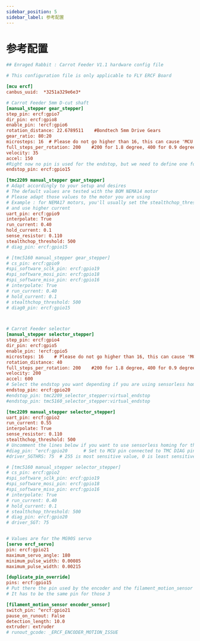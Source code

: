 ```yaml
---
sidebar_position: 5
sidebar_label: 参考配置
---
```


# 参考配置

```cfg
## Enraged Rabbit : Carrot Feeder V1.1 hardware config file

# This configuration file is only applicable to FLY ERCF Board

[mcu ercf]
canbus_uuid:  *3251a329e6e3*

# Carrot Feeder 5mm D-cut shaft
[manual_stepper gear_stepper]
step_pin: ercf:gpio7
dir_pin: ercf:gpio8
enable_pin: !ercf:gpio6
rotation_distance: 22.6789511    #Bondtech 5mm Drive Gears
gear_ratio: 80:20
microsteps: 16  # Please do not go higher than 16, this can cause 'MCU Timer too close' issues under Klipper
full_steps_per_rotation: 200    #200 for 1.8 degree, 400 for 0.9 degree
velocity: 35
accel: 150
#Right now no pin is used for the endstop, but we need to define one for klipper. So just use a random, not used pin
endstop_pin: ercf:gpio15

[tmc2209 manual_stepper gear_stepper]
# Adapt accordingly to your setup and desires
# The default values are tested with the BOM NEMA14 motor
# Please adapt those values to the motor you are using
# Example : for NEMA17 motors, you'll usually set the stealthchop_threshold to 0
# and use higher current
uart_pin: ercf:gpio9
interpolate: True
run_current: 0.40
hold_current: 0.1
sense_resistor: 0.110
stealthchop_threshold: 500
# diag_pin: ercf:gpio15

# [tmc5160 manual_stepper gear_stepper]
# cs_pin: ercf:gpio9
#spi_software_sclk_pin: ercf:gpio19
#spi_software_mosi_pin: ercf:gpio18
#spi_software_miso_pin: ercf:gpio16
# interpolate: True
# run_current: 0.40
# hold_current: 0.1
# stealthchop_threshold: 500
# diag0_pin: ercf:gpio15



# Carrot Feeder selector
[manual_stepper selector_stepper]
step_pin: ercf:gpio4
dir_pin: ercf:gpio5
enable_pin: !ercf:gpio5
microsteps: 16    # Please do not go higher than 16, this can cause 'MCU Timer too close' issues under Klipper
rotation_distance: 40
full_steps_per_rotation: 200    #200 for 1.8 degree, 400 for 0.9 degree
velocity: 200
accel: 600
# Select the endstop you want depending if you are using sensorless homing for the selector or not
endstop_pin: ercf:gpio20
#endstop_pin: tmc2209_selector_stepper:virtual_endstop
#endstop_pin: tmc5160_selector_stepper:virtual_endstop

[tmc2209 manual_stepper selector_stepper]
uart_pin: ercf:gpio2
run_current: 0.55
interpolate: True
sense_resistor: 0.110
stealthchop_threshold: 500
# Uncomment the lines below if you want to use sensorless homing for the selector
#diag_pin: ^ercf:gpio20      # Set to MCU pin connected to TMC DIAG pin
#driver_SGTHRS: 75  # 255 is most sensitive value, 0 is least sensitive

# [tmc5160 manual_stepper selector_stepper]
# cs_pin: ercf:gpio2
#spi_software_sclk_pin: ercf:gpio19
#spi_software_mosi_pin: ercf:gpio18
#spi_software_miso_pin: ercf:gpio16
# interpolate: True
# run_current: 0.40
# hold_current: 0.1
# stealthchop_threshold: 500
# diag_pin: ercf:gpio20
# driver_SGT: 75


# Values are for the MG90S servo
[servo ercf_servo]
pin: ercf:gpio21
maximum_servo_angle: 180
minimum_pulse_width: 0.00085
maximum_pulse_width: 0.00215

[duplicate_pin_override]
pins: ercf:gpio15
# Put there the pin used by the encoder and the filament_motion_sensor
# It has to be the same pin for those 3

[filament_motion_sensor encoder_sensor]
switch_pin: ^ercf:gpio21
pause_on_runout: False
detection_length: 10.0
extruder: extruder
# runout_gcode: _ERCF_ENCODER_MOTION_ISSUE

```
